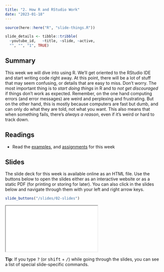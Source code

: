 ```yaml
---
title: "2. How R and RStudio Work"
date: "2023-01-18"
---
```


```r
source(here::here("R", "slide-things.R"))

slide_details <- tibble::tribble(
  ~youtube_id,   ~title, ~slide, ~active,
  "", "", "1", TRUE)

```

## Summary

This week we will dive into using R. We'll get oriented to the RStudio IDE and start writing code right away. At this point, there will be a lot of stuff that may seem confusing, or details that are easy to miss. Don't worry. The most important thing is to _start doing things_ in R and to _not get discouraged_ if things don't work as expected. Remember, on the one hand computing errors (and error messages) are weird and perplexing and frustrating. But on the other hand, this is mostly because computers are fast but dumb, and can only do what they are told, not what you want. This also means that when something fails, there's _always a reason_, even if it's weird or hard to track down. 

## Readings

- Read the [examples](/example/index.qmd), and [assignments](/assignment/index.qmd) for this week

## Slides

The slide deck for this week is available online as an HTML file. Use the buttons below to open the slides either as an interactive website or as a static PDF (for printing or storing for later). You can also click in the slides below and navigate through them with your left and right arrow keys.

```r
slide_buttons("/slides/02-slides")
```

<div>
```{=html}
<iframe class="slide-deck" src="/slides/02-slides.html"></iframe>
```
</div>

:::{.callout-tip}
**Tip**: If you type <kbd>?</kbd> (or <kbd>shift</kbd> + <kbd>/</kbd>) while going through the slides, you can see a list of special slide-specific commands.
:::
